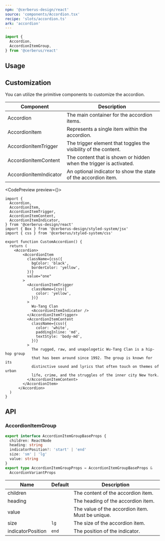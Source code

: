 ```yaml
---
npm: '@cerberus-design/react'
source: 'components/Accordion.tsx'
recipe: 'slots/accordion.ts'
ark: 'accordion'
---
```



```ts
import {
  Accordion,
  AccordionItemGroup,
} from '@cerberus/react'
```

## Usage

<LivePlaygroundWithCode />

## Customization

You can utilize the primitive components to customize the accordion.

| Component               | Description |
| ----------------------- | ----------- |
| Accordion               | The main container for the accordion items. |
| AccordionItem           | Represents a single item within the accordion. |
| AccordionItemTrigger    | The trigger element that toggles the visibility of the content. |
| AccordionItemContent    | The content that is shown or hidden when the trigger is activated. |
| AccordionItemIndicator  | An optional indicator to show the state of the accordion item. |

<CodePreview preview={<CustomPreview />}>
```tsx title="button.tsx"
import {
  Accordion,
  AccordionItem,
  AccordionItemTrigger,
  AccordionItemContent,
  AccordionItemIndicator,
} from '@cerberus-design/react'
import { Box } from '@cerberus-design/styled-system/jsx'
import { css } from '@cerberus/styled-system/css'

export function CustomAccordion() {
  return (
    <Accordion>
        <AccordionItem
          className={css({
            bgColor: 'black',
            borderColor: 'yellow',
          })}
          value="one"
        >
          <AccordionItemTrigger
            className={css({
              color: 'yellow',
            })}
          >
            Wu-Tang Clan
            <AccordionItemIndicator />
          </AccordionItemTrigger>
          <AccordionItemContent
            className={css({
              color: 'white',
              paddingInline: 'md',
              textStyle: 'body-md',
            })}
          >
            The rugged, raw, and unapologetic Wu-Tang Clan is a hip-hop group
            that has been around since 1992. The group is known for its
            distinctive sound and lyrics that often touch on themes of urban
            life, crime, and the struggles of the inner city New York.
          </AccordionItemContent>
        </AccordionItem>
      </Accordion>
  )
}
```
</CodePreview>

## API

### AccordionItemGroup

```ts showLineNumbers=false
export interface AccordionItemGroupBaseProps {
  children: ReactNode
  heading: string
  indicatorPosition?: 'start' | 'end'
  size: 'sm' | 'lg'
  value: string
}
export type AccordionItemGroupProps = AccordionItemGroupBaseProps &
  AccordionVariantProps
```

| Name     | Default    |       Description                                   |
| -------- | ------- | ------------------------------------------------------ |
| children |         | The content of the accordion item.                  |
| heading  |         | The heading of the accordion item.                    |
| value    |         | The value of the accordion item. Must be unique.                      |
| size     | `lg`    | The size of the accordion item.                       |
| indicatorPosition | `end` | The position of the indicator.           |